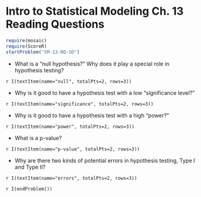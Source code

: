 Intro to Statistical Modeling Ch. 13 Reading Questions
========================================================
```r
require(mosaic)
require(ScoreR)
startProblem("SM-13-RQ-SD")
```
* What is a "null hypothesis?"  Why does it play a special role in hypothesis testing? 

 `r I(textItem(name="null", totalPts=2, rows=3))`

* Why is it good to have a hypothesis test with a low "significance level?" 

 `r I(textItem(name="significance", totalPts=2, rows=3))`

* Why is it good to have a hypothesis test with a high "power?"

 `r I(textItem(name="power", totalPts=2, rows=3))`

* What is a p-value? 

 `r I(textItem(name="p-value", totalPts=2, rows=3))`

* Why are there two kinds of potential errors in hypothesis testing, Type I and Type II? 

 `r I(textItem(name="errors", totalPts=2, rows=3))`

`r I(endProblem())`
